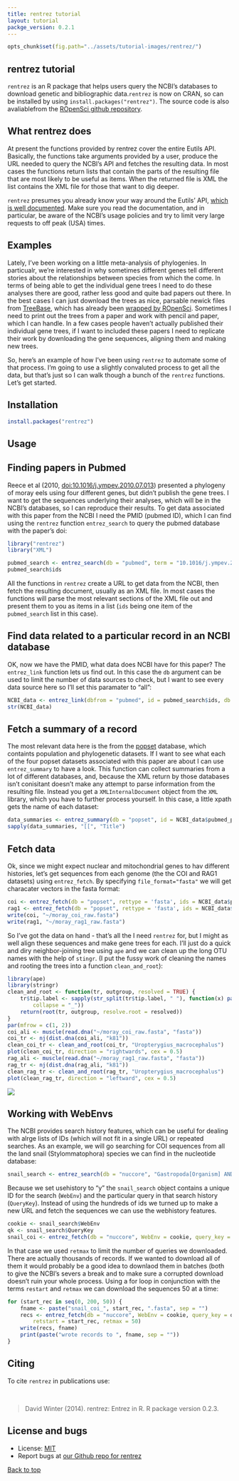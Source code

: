 ```yaml
---
title: rentrez tutorial
layout: tutorial
packge_version: 0.2.1
---
```


```r
opts_chunk$set(fig.path="../assets/tutorial-images/rentrez/")
```

rentrez tutorial
-------------

`rentrez` is an R package that helps users query the NCBI's databases to download genetic and bibliographic data.`rentrez` is now on CRAN, so can be installed by using `install.packages("rentrez")`. The source code is also avaliablefrom the [ROpenSci github repository](https://github.com/ropensci/rentez).


What rentrez does
-----------------

At present the functions provided by rentrez cover the entire Eutils API. Basically, the functions take arguments provided by a user, produce the URL needed to query the NCBI’s API and fetches the resulting data. In most cases the functions return lists that contain the parts of the resulting file that are most likely to be useful as items. When the returned file is XML the list contains the XML file for those that want to dig deeper.

`rentrez` presumes you already know your way around the Eutils' API, [which is well documented](http://www.ncbi.nlm.nih.gov/books/NBK25500/). Make sure you read the documentation, and in particular, be aware of the NCBI's usage policies and try to limit very large requests to off peak (USA) times.

Examples
--------

Lately, I've been working on a little meta-analysis of phylogenies. In particualr, we're interested in why sometimes different genes tell different stories about the relationships between species from which the come. In terms of being able to get the individual gene trees I need to do these analyses there are good, rather less good and quite bad papers out there. In the best cases I can just download the trees as nice, parsable newick files from [TreeBase](treebase.org), which has already been [wrapped by ROpenSci](http://github.com/ropensci/treebase). Sometimes I need to print out the trees from a paper and work with pencil and paper, which I can handle. In a few cases people haven't actually published their individual gene trees, if I want to included these papers I need to replicate their work by downloading the gene sequences, aligning them and making new trees.

So, here's an example of how I've been using `rentrez` to automate some of that process. I'm going to use a slightly convaluted process to get all the data, but that's just so I can walk though a bunch of the `rentrez` functions. Let's get started.

<section id="installation">

## Installation


```r
install.packages("rentrez")
```

<section id="usage">

## Usage


## Finding papers in Pubmed

Reece et al (2010, [doi:10.1016/j.ympev.2010.07.013](http://dx.doi.org/10.1016/j.ympev.2010.07.013)) presented a phylogeny of moray eels using four different genes, but didn't publish the gene trees. I want to get the sequences underlying their analyses, which will be in the NCBI's databases, so I can reproduce their results. To get data associated with this paper from the NCBI I need the PMID (pubmed ID), which I can find using the `rentrez` function `entrez_search` to query the pubmed database with the paper's doi:

```r
library("rentrez")
library("XML")
```

```r
pubmed_search <- entrez_search(db = "pubmed", term = "10.1016/j.ympev.2010.07.013[doi]")
pubmed_search$ids
```

All the functions in `rentrez` create a URL to get data from the NCBI, then fetch the resulting document, usually as an XML file. In most cases the functions will parse the most relevant sections of the XML file out and present them to you as items in a list (`ids` being one item of the `pubmed_search` list in this case).

## Find data related to a particular record in an NCBI database

OK, now we have the PMID, what data does NCBI have for this paper? The `entrez_link` function lets us find out. In this case the `db` argument can be used to limit the number of data sources to check, but I want to see every data source here so I'll set this paramater to “all”:

```r
NCBI_data <- entrez_link(dbfrom = "pubmed", id = pubmed_search$ids, db = "all")
str(NCBI_data)
```

## Fetch a summary of a record

The most relevant data here is the from the [popset](ncbi.nlm.nih.gov/popset) database, which containts population and phylogenetic datasets. If I want to see what each of the four popset datasets associated with this paper are about I can use `entrez_summary` to have a look. This function can collect summaries from a lot of different databases, and, because the XML return by those databases isn't conisitant doesn't make any attempt to parse information from the resulting file. Instead you get a `XMLInternalDocument` object from the `XML` library, which you have to further process yourself. In this case, a little xpath gets the name of each dataset:

```r
data_summaries <- entrez_summary(db = "popset", id = NCBI_data$pubmed_popset)
sapply(data_summaries, "[[", "Title")
```

## Fetch data
Ok, since we might expect nuclear and mitochondrial genes to hav different histories, let's get sequences from each genome (the the COI and RAG1 datasets) using `entrez_fetch`. By specifying `file_format="fasta"` we will get characater vectors in the fasta format:

```r
coi <- entrez_fetch(db = "popset", rettype = 'fasta', ids = NCBI_data$pubmed_popset[1], file_format = "fasta")
rag1 <- entrez_fetch(db = "popset", rettype = 'fasta', ids = NCBI_data$pubmed_popset[3], file_format = "fasta")
write(coi, "~/moray_coi_raw.fasta")
write(rag1, "~/moray_rag1_raw.fasta")
```

So I've got the data on hand - that's all the I need `rentrez` for, but I might as well align these sequences and make gene trees for each. I'll just do a quick and diry neighbor-joining tree using `ape` and we can clean up the long OTU names with the help of `stingr`. (I put the fussy work of cleaning the names and rooting the trees into a function `clean_and_root`):

```r
library(ape)
library(stringr)
clean_and_root <- function(tr, outgroup, resolved = TRUE) {
    tr$tip.label <- sapply(str_split(tr$tip.label, " "), function(x) paste(x[2:3],
        collapse = "_"))
    return(root(tr, outgroup, resolve.root = resolved))
}
par(mfrow = c(1, 2))
coi_ali <- muscle(read.dna("~/moray_coi_raw.fasta", "fasta"))
coi_tr <- nj(dist.dna(coi_ali, "k81"))
clean_coi_tr <- clean_and_root(coi_tr, "Uropterygius_macrocephalus")
plot(clean_coi_tr, direction = "rightwards", cex = 0.5)
rag_ali <- muscle(read.dna("~/moray_rag1_raw.fasta", "fasta"))
rag_tr <- nj(dist.dna(rag_ali, "k81"))
clean_rag_tr <- clean_and_root(rag_tr, "Uropterygius_macrocephalus")
plot(clean_rag_tr, direction = "leftward", cex = 0.5)
```

![](../assets/img/vignettes/rentrez/rentrez_tree.png)

Working with WebEnvs
--------------------

The NCBI provides search history features, which can be useful for dealing with alrge lists of IDs (which will not fit in a single URL) or repeated searches. As an example, we will go searching for COI sequences from all the land snail (Stylommatophora) species we can find in the nucleotide database:

```r
snail_search <- entrez_search(db = "nuccore", "Gastropoda[Organism] AND COI[Gene]", usehistory = "y")
```

Because we set usehistory to “y” the `snail_search` object contains a unique ID for the search (`WebEnv`) and the particular query in that search history (`QueryKey`). Instead of using the hundreds of ids we turned up to make a new URL and fetch the sequences we can use the webhistory features.

```r
cookie <- snail_search$WebEnv
qk <- snail_search$QueryKey
snail_coi <- entrez_fetch(db = "nuccore", WebEnv = cookie, query_key = qk, file_format = "fasta", retmax = 10)
```

In that case we used `retmax` to limit the number of queries we downloaded. There are actually thousands of records. If we wanted to download all of them it would probably be a good idea to downlaod them in batches (both to give the NCBI's severs a break and to make sure a corrupted download doesn't ruin your whole process. Using a for loop in conjunction with the terms `restart` and `retmax` we can download the sequences 50 at a time:

```r
for (start_rec in seq(0, 200, 50)) {
    fname <- paste("snail_coi_", start_rec, ".fasta", sep = "")
    recs <- entrez_fetch(db = "nuccore", WebEnv = cookie, query_key = qk, file_format = "fasta",
        retstart = start_rec, retmax = 50)
    write(recs, fname)
    print(paste("wrote records to ", fname, sep = ""))
}
```


<section id="citing">

## Citing

To cite `rentrez` in publications use:

<br>

> David Winter (2014). rentrez: Entrez in R. R package version 0.2.3.

<section id="license_bugs">

## License and bugs

* License: [MIT](http://opensource.org/licenses/MIT)
* Report bugs at [our Github repo for rentrez](https://github.com/ropensci/rentrez/issues?state=open)

[Back to top](#top)
